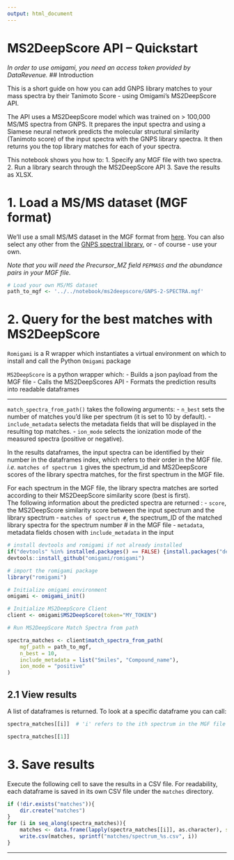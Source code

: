 ```yaml
---
output: html_document
---
```


# MS2DeepScore API – Quickstart

*In order to use omigami, you need an access token provided by DataRevenue.*
## Introduction

This is a short guide on how you can add GNPS library matches to your mass spectra by their Tanimoto Score - using Omigami's MS2DeepScore API.

The API uses a MS2DeepScore model which was trained on > 100,000 MS/MS spectra from GNPS. It prepares the input spectra and using a Siamese neural network predicts the molecular structural similarity (Tanimoto score) of the input spectra with the GNPS library spectra. It then returns you the top library matches for each of your spectra.

This notebook shows you how to:
1. Specify any MGF file with two spectra.
2. Run a library search through the MS2DeepScore API
3. Save the results as XLSX.

# 1. Load a MS/MS dataset (MGF format)

We'll use a small MS/MS dataset in the MGF format from [here](https://gnps-external.ucsd.edu/gnpslibrary/GNPS-COLLECTIONS-MISC.mgf).
You can also select any other from the [GNPS spectral library](https://gnps-external.ucsd.edu/gnpslibrary), or - of course - use your own.

*Note that you will need the Precursor_MZ field `PEPMASS` and the abundance pairs in your MGF file.*

```r
# Load your own MS/MS dataset
path_to_mgf <- '../../notebook/ms2deepscore/GNPS-2-SPECTRA.mgf'
```

# 2. Query for the best matches with MS2DeepScore
`Romigami` is a R wrapper which instantiates a virtual environment on which to install and call the Python `Omigami` package


`MS2DeepScore` is a python wrapper which:
- Builds a json payload from the MGF file
- Calls the MS2DeepScores API
- Formats the prediction results into readable dataframes

____
`match_spectra_from_path()` takes the following arguments:
- `n_best` sets the number of matches you'd like per spectrum (it is set to 10 by default).
- `include_metadata` selects the metadata fields that will be displayed in the resulting top matches.
- `ion_mode` selects the ionization mode of the measured spectra (positive or negative).

In the results dataframes, the input spectra can be identified by their number in the dataframes index, which refers to their order in the MGF file.  
*i.e.* `matches of spectrum 1` gives the spectrum_id and MS2DeepScore scores of the library spectra matches, for the first spectrum in the MGF file.

For each spectrum in the MGF file, the library spectra matches are sorted according to their MS2DeepScore similarity score (best is first).   
The following information about the predicted spectra are returned :
- `score`, the MS2DeepScore similarity score between the input spectrum and the library spectrum
- `matches of spectrum #`, the spectrum_ID of the matched library spectra for the spectrum number # in the MGF file
- `metadata`, metadata fields chosen with `include_metadata` in the input

```r
# install devtools and romigami if not already installed
if("devtools" %in% installed.packages() == FALSE) {install.packages("devtools")}
devtools::install_github("omigami/romigami")

# import the romigami package
library("romigami")
```

```r
# Initialize omigami environment
omigami <- omigami_init()
```

```r
# Initialize MS2DeepScore Client
client <- omigami$MS2DeepScore(token="MY_TOKEN")
```

```r
# Run MS2DeepScore Match Spectra from path 

spectra_matches <- client$match_spectra_from_path(
    mgf_path = path_to_mgf, 
    n_best = 10, 
    include_metadata = list("Smiles", "Compound_name"), 
    ion_mode = "positive"
)
```

## 2.1 View results
A list of dataframes is returned. To look at a specific dataframe you can call:
```r
spectra_matches[[i]]  # 'i' refers to the ith spectrum in the MGF file input
```

```r
spectra_matches[[1]]
```

# 3. Save results

Execute the following cell to save the results in a CSV file. For readability, each dataframe is saved in its own CSV file under the `matches` directory.

```r
if (!dir.exists("matches")){
    dir.create("matches")
}
for (i in seq_along(spectra_matches)){
    matches <- data.frame(lapply(spectra_matches[[i]], as.character), stringsAsFactors=FALSE)
    write.csv(matches, sprintf("matches/spectrum_%s.csv", i))
}
```
____

